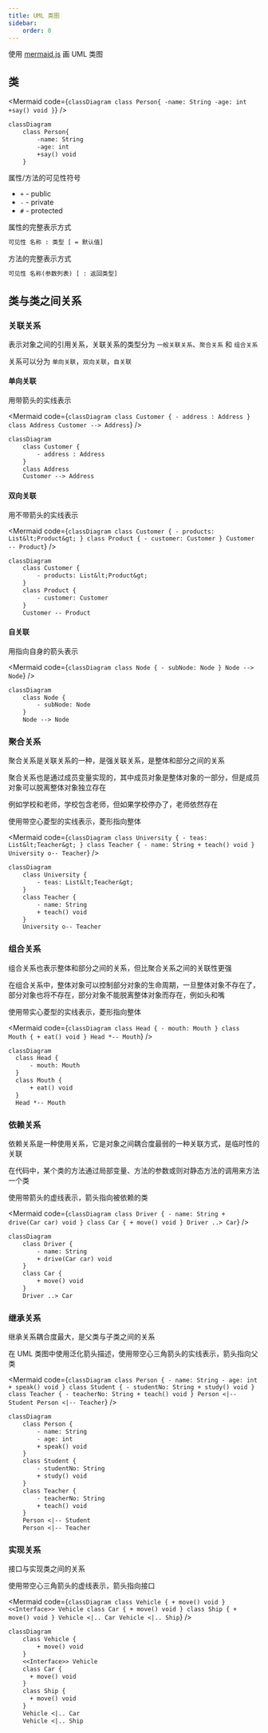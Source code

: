```yaml
---
title: UML 类图
sidebar:
    order: 0
---
```



使用 [mermaid.js](https://mermaid.js.org/) 画 UML 类图

## 类

<Mermaid
    code={`
classDiagram
    class Person{
        -name: String
        -age: int
        +say() void
    }
`}
/>

```txt
classDiagram
    class Person{
        -name: String
        -age: int
        +say() void
    }
```

属性/方法的可见性符号

- `+` - public
- `-` - private
- `#` - protected

属性的完整表示方式

```txt "可见性" "名称" "类型" "默认值"
可见性 名称 : 类型 [ = 默认值]
```

方法的完整表示方式

```txt "可见性" "名称" "参数列表" "返回类型"
可见性 名称(参数列表) [ : 返回类型]
```

## 类与类之间关系

### 关联关系

表示对象之间的引用关系，关联关系的类型分为 `一般关联关系`、`聚合关系` 和 `组合关系`

关系可以分为 `单向关联`，`双向关联`，`自关联`

#### 单向关联

用带箭头的实线表示

<Mermaid
    code={`
classDiagram
    class Customer {
        - address : Address
    }
    class Address
    Customer --> Address
`}
/>

```txt
classDiagram
    class Customer {
        - address : Address
    }
    class Address
    Customer --> Address
```

#### 双向关联

用不带箭头的实线表示

<Mermaid
    code={`
classDiagram
    class Customer {
        - products: List&lt;Product&gt;
    }
    class Product {
        - customer: Customer
    }
    Customer -- Product
`}
/>

```txt
classDiagram
    class Customer {
        - products: List&lt;Product&gt;
    }
    class Product {
        - customer: Customer
    }
    Customer -- Product
```

#### 自关联

用指向自身的箭头表示

<Mermaid
    code={`
classDiagram
    class Node {
        - subNode: Node
    }
    Node --> Node
`}
/>

```txt
classDiagram
    class Node {
        - subNode: Node
    }
    Node --> Node
```

### 聚合关系

聚合关系是关联关系的一种，是强关联关系，是整体和部分之间的关系

聚合关系也是通过成员变量实现的，其中成员对象是整体对象的一部分，但是成员对象可以脱离整体对象独立存在

例如学校和老师，学校包含老师，但如果学校停办了，老师依然存在

使用带空心菱型的实线表示，菱形指向整体

<Mermaid
    code={`
classDiagram
    class University {
        - teas: List&lt;Teacher&gt;
    }
    class Teacher {
        - name: String
        + teach() void
    }
    University o-- Teacher
`}
/>

```txt
classDiagram
    class University {
        - teas: List&lt;Teacher&gt;
    }
    class Teacher {
        - name: String
        + teach() void
    }
    University o-- Teacher
```

### 组合关系

组合关系也表示整体和部分之间的关系，但比聚合关系之间的关联性更强

在组合关系中，整体对象可以控制部分对象的生命周期，一旦整体对象不存在了，部分对象也将不存在，部分对象不能脱离整体对象而存在，例如头和嘴

使用带实心菱型的实线表示，菱形指向整体

<Mermaid
    code={`
classDiagram
  class Head {
      - mouth: Mouth
  }
  class Mouth {
      + eat() void
  }
  Head *-- Mouth
`}
/>

```txt
classDiagram
  class Head {
      - mouth: Mouth
  }
  class Mouth {
      + eat() void
  }
  Head *-- Mouth
```

### 依赖关系

依赖关系是一种使用关系，它是对象之间耦合度最弱的一种关联方式，是临时性的关联

在代码中，某个类的方法通过局部变量、方法的参数或则对静态方法的调用来方法一个类

使用带箭头的虚线表示，箭头指向被依赖的类

<Mermaid
    code={`
classDiagram
    class Driver {
        - name: String
        + drive(Car car) void
    }
    class Car {
        + move() void
    }
    Driver ..> Car
`}
/>

```txt
classDiagram
    class Driver {
        - name: String
        + drive(Car car) void
    }
    class Car {
        + move() void
    }
    Driver ..> Car
```

### 继承关系

继承关系耦合度最大，是父类与子类之间的关系

在 UML 类图中使用泛化箭头描述，使用带空心三角箭头的实线表示，箭头指向父类

<Mermaid
    code={`
classDiagram
    class Person {
        - name: String
        - age: int
        + speak() void
    }
    class Student {
        - studentNo: String
        + study() void
    }
    class Teacher {
        - teacherNo: String
        + teach() void
    }
    Person <|-- Student
    Person <|-- Teacher
`}
/>

```txt
classDiagram
    class Person {
        - name: String
        - age: int
        + speak() void
    }
    class Student {
        - studentNo: String
        + study() void
    }
    class Teacher {
        - teacherNo: String
        + teach() void
    }
    Person <|-- Student
    Person <|-- Teacher
```

### 实现关系

接口与实现类之间的关系

使用带空心三角箭头的虚线表示，箭头指向接口

<Mermaid
    code={`
classDiagram
    class Vehicle {
        + move() void
    }
    <<Interface>> Vehicle
    class Car {
      + move() void
    }
    class Ship {
      + move() void
    }
    Vehicle <|.. Car
    Vehicle <|.. Ship
`}
/>

```txt
classDiagram
    class Vehicle {
        + move() void
    }
    <<Interface>> Vehicle
    class Car {
      + move() void
    }
    class Ship {
      + move() void
    }
    Vehicle <|.. Car
    Vehicle <|.. Ship
```
